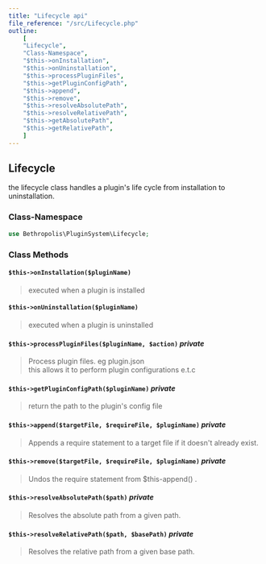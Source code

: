 ```yaml
---
title: "Lifecycle api"
file_reference: "/src/Lifecycle.php"
outline:
    [
    "Lifecycle",
    "Class-Namespace",
    "$this->onInstallation",
    "$this->onUninstallation",
    "$this->processPluginFiles",
    "$this->getPluginConfigPath",
    "$this->append",
    "$this->remove",
    "$this->resolveAbsolutePath",
    "$this->resolveRelativePath",
    "$this->getAbsolutePath",
    "$this->getRelativePath",
    ]
---
```


## Lifecycle
the lifecycle class handles a plugin's life cycle from installation to uninstallation.

### Class-Namespace

```php
use Bethropolis\PluginSystem\Lifecycle;
```

### Class Methods

####  `$this->onInstallation($pluginName)`
> executed when a plugin is installed

####  `$this->onUninstallation($pluginName)`
> executed when a plugin is uninstalled

####  `$this->processPluginFiles($pluginName, $action)` _private_
> Process plugin files. eg plugin.json <br/>
> this allows it to perform plugin configurations e.t.c

####  `$this->getPluginConfigPath($pluginName)` _private_
> return the path to the plugin's config file

#### `$this->append($targetFile, $requireFile, $pluginName)` _private_
> Appends a require statement to a target file if it doesn't already exist.

#### `$this->remove($targetFile, $requireFile, $pluginName)` _private_
> Undos the require statement from $this-append() .

#### `$this->resolveAbsolutePath($path)` _private_
> Resolves the absolute path from a given path.

#### `$this->resolveRelativePath($path, $basePath)` _private_
> Resolves the relative path from a given base path.

